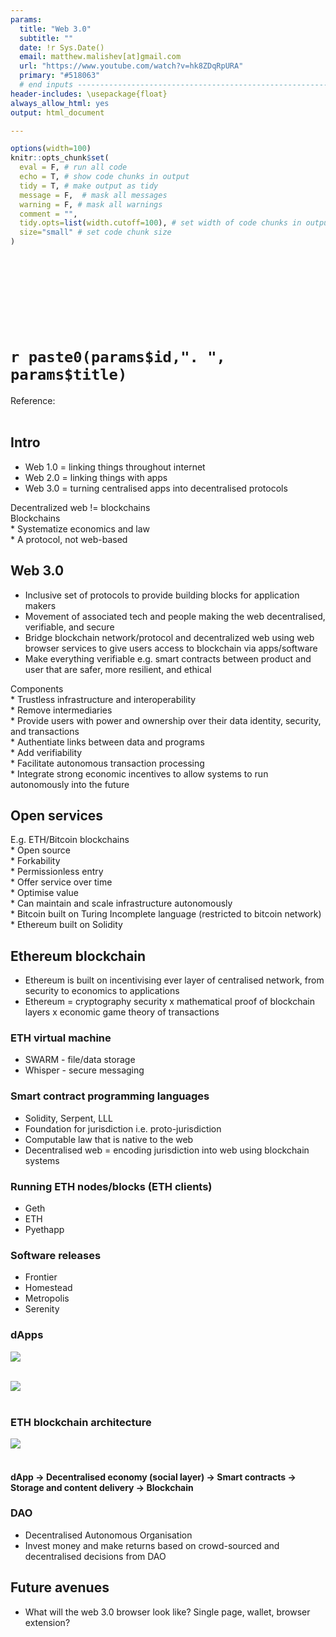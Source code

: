 ```yaml
---
params:
  title: "Web 3.0"                
  subtitle: ""
  date: !r Sys.Date()
  email: matthew.malishev[at]gmail.com
  url: "https://www.youtube.com/watch?v=hk8ZDqRpURA"  
  primary: "#518063"  
  # end inputs ---------------------------------------------------------------
header-includes: \usepackage{float}
always_allow_html: yes
output: html_document

---
```


```r
options(width=100)
knitr::opts_chunk$set(
  eval = F, # run all code
  echo = T, # show code chunks in output 
  tidy = T, # make output as tidy
  message = F,  # mask all messages
  warning = F, # mask all warnings 
  comment = "",
  tidy.opts=list(width.cutoff=100), # set width of code chunks in output
  size="small" # set code chunk size
)
```

<!-- end yaml  -------------------------------------------------- -->

\  

\  

\  

\  


# `r paste0(params$id,". ", params$title)`      
Reference: [](`r params$url`)      
\  

<!-- ____________________________________________________________________________ -->
<!-- start body -->  

## Intro  
* Web 1.0 = linking things throughout internet  
* Web 2.0 = linking things with apps 
* Web 3.0 = turning centralised apps into decentralised protocols   


Decentralized web != blockchains  
Blockchains  
* Systematize economics and law     
* A protocol, not web-based  

## Web 3.0   
* Inclusive set of protocols to provide building blocks for application makers      
* Movement of associated tech and people making the web decentralised, verifiable, and secure      
* Bridge blockchain network/protocol and decentralized web using web browser services to give users access to blockchain via apps/software       
* Make everything verifiable e.g. smart contracts between product and user that are safer, more resilient, and ethical          

Components    
* Trustless infrastructure and interoperability      
* Remove intermediaries  
* Provide users with power and ownership over their data identity, security, and transactions  
* Authentiate links between data and programs    
* Add verifiability  
* Facilitate autonomous transaction processing   
* Integrate strong economic incentives to allow systems to run autonomously into the future     

## Open services    
E.g. ETH/Bitcoin blockchains  
* Open source    
* Forkability  
* Permissionless entry  
* Offer service over time   
* Optimise value   
* Can maintain and scale infrastructure autonomously  
* Bitcoin built on Turing Incomplete language (restricted to bitcoin network)    
* Ethereum built on Solidity  
  
## Ethereum blockchain  
* Ethereum is built on incentivising ever layer of centralised network, from security to economics to applications    
* Ethereum = cryptography security x mathematical proof of blockchain layers x economic game theory of transactions        

### ETH virtual machine    
* SWARM - file/data storage   
* Whisper - secure messaging   

### Smart contract programming languages  
* Solidity, Serpent, LLL    
* Foundation for jurisdiction i.e. proto-jurisdiction      
* Computable law that is native to the web    
* Decentralised web = encoding jurisdiction into web using blockchain systems    

### Running ETH nodes/blocks (ETH clients)     
* Geth   
* ETH    
* Pyethapp    

### Software releases    
* Frontier    
* Homestead    
* Metropolis    
* Serenity      

### dApps      

![](img/1a.jpg)     
\  

![](img/1c.jpg)     
\  

### ETH blockchain architecture    

![](img/1b.jpg)       
\  

#### dApp -> Decentralised economy (social layer) -> Smart contracts -> Storage and content delivery -> Blockchain      

### DAO    
* Decentralised Autonomous Organisation  
* Invest money and make returns based on crowd-sourced and decentralised decisions from DAO      


## Future avenues  
* What will the web 3.0 browser look like? Single page, wallet, browser extension?  










